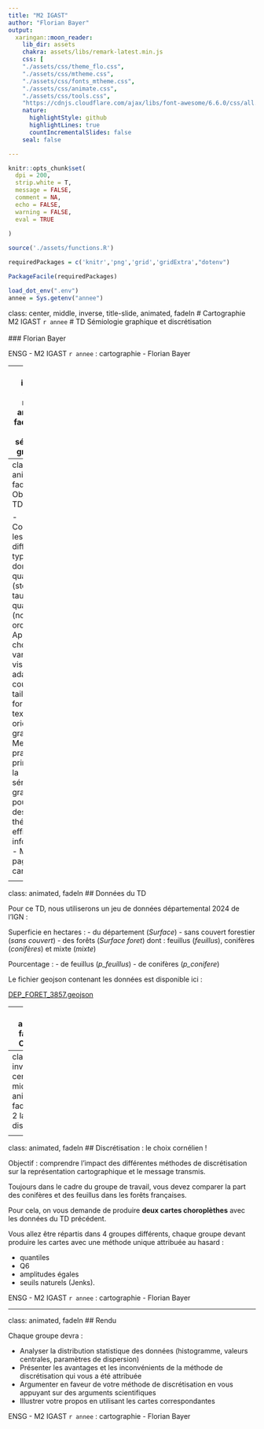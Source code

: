 ```yaml
---
title: "M2 IGAST"
author: "Florian Bayer"
output:
  xaringan::moon_reader:
    lib_dir: assets
    chakra: assets/libs/remark-latest.min.js
    css: [
    "./assets/css/theme_flo.css",
    "./assets/css/mtheme.css",
    "./assets/css/fonts_mtheme.css",
    "./assets/css/animate.css",
    "./assets/css/tools.css",
    "https://cdnjs.cloudflare.com/ajax/libs/font-awesome/6.6.0/css/all.min.css"]
    nature:
      highlightStyle: github
      highlightLines: true
      countIncrementalSlides: false
    seal: false

---
```

```r
knitr::opts_chunk$set(
  dpi = 200,
  strip.white = T,
  message = FALSE,
  comment = NA,
  echo = FALSE,
  warning = FALSE,
  eval = TRUE
  
)
```

```r
source('./assets/functions.R')

requiredPackages = c('knitr','png','grid','gridExtra',"dotenv")

PackageFacile(requiredPackages)

load_dot_env(".env")
annee = Sys.getenv("annee")

```



class: center, middle, inverse, title-slide, animated, fadeIn
# Cartographie M2 IGAST `r annee`
# TD Sémiologie graphique et discrétisation<br /> <br />
### Florian Bayer

<div class="my-footer"><span>ENSG - M2 IGAST `r annee` : cartographie - Florian Bayer</span></div> 


---
class: inverse, center, middle, animated, fadeIn  
# TD 1 la sémiologie graphique

<div class="my-footer-title "></div> 

---
class: animated, fadeIn
## Objectifs du TD 1

- Comprendre les différents types de données : quantitatives (stock, taux), qualitatives (nominales, ordinales).
- Apprendre à choisir les variables visuelles adaptées : couleur, taille, valeur, forme, texture, orientation, grain.
- Mettre en pratique les principes de la sémiologie graphique pour créer des cartes thématiques efficaces et informatives.
- Mettre en page une carte.

<div class="my-footer"><span>ENSG - M2 IGAST `r annee` : cartographie - Florian Bayer</span></div> 

---
class: animated, fadeIn
## Données du TD

Pour ce TD, nous utiliserons un jeu de données départemental 2024 de l'IGN :

Superficie en hectares :
- du département (*Surface*)
- sans couvert forestier (*sans couvert*)
- des forêts (*Surface foret*) dont : feuillus (*feuillus*), conifères (*conifères*) et mixte (*mixte*)

Pourcentage : 
- de feuillus (*p_feuillus*)
- de conifères (*p_conifere*)
  
Le fichier geojson contenant les données est disponible ici : 

[DEP_FORET_3857.geojson](https://github.com/fbxyz/ENSG_IGAST/blob/master/data/DEP_FORET_3857.geojson )


---
class: animated, fadeIn
## Consigne

Dans le cadre d'un groupe de travail du ministère rassemblant des professionnels des métiers de la forêt, vous êtes chargé de produire une carte.

Cette carte illustrera la répartition des forêts et des feuillus dans le rapport. Elle sera imprimée dans un rapport sur l'état des forêts en France métropolitaine. 

- Elle devra montrer à la fois **la surface des forêts** dans chaque département et la **part des feuillus**. 
- Vous pouvez utiliser les outils que vous préférez pour produire vos cartes (Magrit, Qgis, autre).
- Soignez la mise en page et justifiez vos choix de variables visuelles.
- Pour la discrétisation, vous utiliserez la méthode de Jenks en 5 classes en attendant le cours sur la discrétisation.

---
class: inverse, center, middle, animated, fadeIn  
# TD 2 la discrétisation

<div class="my-footer-title "></div> 

---
class: animated, fadeIn
## Discrétisation : le choix cornélien !

Objectif : comprendre l’impact des différentes méthodes de discrétisation sur la représentation cartographique et le message transmis.

Toujours dans le cadre du groupe de travail, vous devez comparer la part des conifères et des feuillus dans les forêts françaises.

Pour cela, on vous demande de produire **deux cartes choroplèthes** avec les données du TD précédent.

Vous allez être répartis dans 4 groupes différents, chaque groupe devant produire les cartes avec une méthode unique attribuée au hasard : 

- quantiles
- Q6
- amplitudes égales
- seuils naturels (Jenks).

<div class="my-footer"><span>ENSG - M2 IGAST `r annee` : cartographie - Florian Bayer</span></div> 

---
class: animated, fadeIn
## Rendu

Chaque groupe devra :

- Analyser la distribution statistique des données (histogramme, valeurs centrales, paramètres de dispersion)
- Présenter les avantages et les inconvénients de la méthode de discrétisation qui vous a été attribuée
- Argumenter en faveur de votre méthode de discrétisation en vous appuyant sur des arguments scientifiques
- Illustrer votre propos en utilisant les cartes correspondantes

<div class="my-footer"><span>ENSG - M2 IGAST `r annee` : cartographie - Florian Bayer</span></div> 



